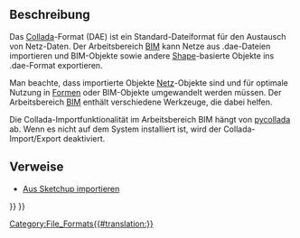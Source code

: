 <languages/>

{{Docnav/de
|[[Arch_IFC/de|IFC]]
|[[Arch_OBJ/de|OBJ]]
|[[BIM_Workbench/de|BIM]]
|IconL=
|IconR=
|IconC=Workbench_BIM.svg
}}

{{TOCright}}

<span id="Description"></span>
==Beschreibung==

Das [https://en.wikipedia.org/wiki/COLLADA Collada]-Format (DAE) ist ein Standard-Dateiformat für den Austausch von Netz-Daten. Der Arbeitsbereich [[BIM_Workbench|BIM]] kann Netze aus .dae-Dateien importieren und BIM-Objekte sowie andere [[Part_Workbench/de|Shape]]-basierte Objekte ins .dae-Format exportieren.

Man beachte, dass importierte Objekte [[Mesh_Workbench/de|Netz]]-Objekte sind und für optimale Nutzung in [[Shape/de|Formen]] oder BIM-Objekte umgewandelt werden müssen. Der Arbeitsbereich [[BIM_Workbench/de|BIM]] enthält verschiedene Werkzeuge, die dabei helfen.

Die Collada-Importfunktionalität im Arbeitsbereich BIM hängt von [https://pycollada.github.io/ pycollada] ab. Wenn es nicht auf dem System installiert ist, wird der Collada-Import/Export deaktiviert.

<span id="Links"></span>
==Verweise==

* [[Importing_From_Sketchup/de|Aus Sketchup importieren]]


{{Docnav/de
|[[Arch_IFC/de|IFC]]
|[[Arch_OBJ/de|OBJ]]
|[[BIM_Workbench/de|BIM]]
|IconL=
|IconR=
|IconC=Workbench_BIM.svg
}}

{{BIM_Tools_navi{{#translation:}}}}
{{Userdocnavi{{#translation:}}}}
[[Category:File_Formats{{#translation:}}]]